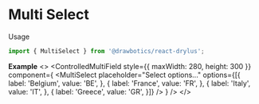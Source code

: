 


# Multi Select
Usage
```jsx
import { MultiSelect } from '@drawbotics/react-drylus';
```

__Example__
<Playground component={MultiSelect}>
  <>
    <ControlledMultiField style={{ maxWidth: 280, height: 300 }} component={
      <MultiSelect
        placeholder="Select options..."
        options={[{
          label: 'Belgium',
          value: 'BE',
        }, {
          label: 'France',
          value: 'FR',
        }, {
          label: 'Italy',
          value: 'IT',
        }, {
          label: 'Greece',
          value: 'GR',
        }]} />
    } />
  </>
</Playground>
